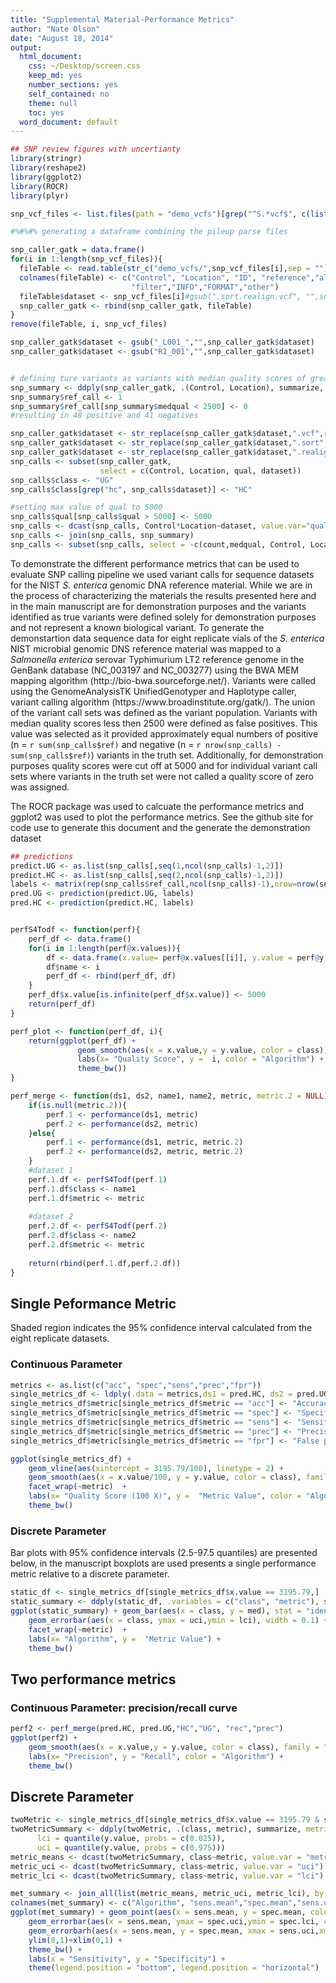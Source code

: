 ```yaml
---
title: "Supplemental Material-Performance Metrics"
author: "Nate Olson"
date: "August 18, 2014"
output:
  html_document:
    css: ~/Desktop/screen.css
    keep_md: yes
    number_sections: yes
    self_contained: no
    theme: null
    toc: yes
  word_document: default
---
```


```r
## SNP review figures with uncertianty
library(stringr)
library(reshape2)
library(ggplot2)
library(ROCR)
library(plyr)
```

```r
snp_vcf_files <- list.files(path = "demo_vcfs")[grep("^S.*vcf$", c(list.files(path = "demo_vcfs")), value = F)]

#%#%#% generating a dataframe combining the pileup parse files

snp_caller_gatk = data.frame()
for(i in 1:length(snp_vcf_files)){
  fileTable <- read.table(str_c("demo_vcfs/",snp_vcf_files[i],sep = ""), header = F, sep = "\t")
  colnames(fileTable) <- c("Control", "Location", "ID", "reference","alternative","qual", 
                           "filter","INFO","FORMAT","other")
  fileTable$dataset <- snp_vcf_files[i]#gsub(".sort.realign.vcf", "",snp_vcf_files[i])
  snp_caller_gatk <- rbind(snp_caller_gatk, fileTable)
}
remove(fileTable, i, snp_vcf_files)

snp_caller_gatk$dataset <- gsub("_L001_","",snp_caller_gatk$dataset)
snp_caller_gatk$dataset <- gsub("R1_001","",snp_caller_gatk$dataset)


# defining ture variants as variants with median quality scores of greater than 2000
snp_summary <- ddply(snp_caller_gatk, .(Control, Location), summarize, count = length(dataset), medqual = median(qual))
snp_summary$ref_call <- 1
snp_summary$ref_call[snp_summary$medqual < 2500] <- 0
#resulting in 48 positive and 41 negatives

snp_caller_gatk$dataset <- str_replace(snp_caller_gatk$dataset,".vcf",replacement="")
snp_caller_gatk$dataset <- str_replace(snp_caller_gatk$dataset,".sort",replacement="")
snp_caller_gatk$dataset <- str_replace(snp_caller_gatk$dataset,".realign",replacement="")
snp_calls <- subset(snp_caller_gatk, 
                    select = c(Control, Location, qual, dataset))
snp_calls$class <- "UG"
snp_calls$class[grep("hc", snp_calls$dataset)] <- "HC"

#setting max value of qual to 5000
snp_calls$qual[snp_calls$qual > 5000] <- 5000
snp_calls <- dcast(snp_calls, Control*Location~dataset, value.var="qual", fill=0)
snp_calls <- join(snp_calls, snp_summary)
snp_calls <- subset(snp_calls, select = -c(count,medqual, Control, Location))

```

To demonstrate the different performance metrics that can be used to evaluate SNP calling pipeline we used variant calls for sequence datasets for the NIST *S. enterica* genomic DNA reference material.  While we are in the process of characterizing the materials the results presented here and in the main manuscript are for demonstration purposes and the variants identified as true variants were defined solely for demonstration purposes and not represent a known biological variant.  To generate the demonstartion data sequence data for eight replicate vials of the *S. enterica* NIST microbial genomic DNS reference material was mapped to a *Salmonella enterica* serovar Typhimurium LT2 reference genome in the GenBank database (NC_003197 and NC_003277) using the BWA MEM mapping algorithm (http://bio-bwa.sourceforge.net/).  Variants were called using the GenomeAnalysisTK UnifiedGenotyper and Haplotype caller, variant calling algorithm (https://www.broadinstitute.org/gatk/).  The union of the variant call sets was defined as the variant population.  Variants with median quality scores less then 2500 were defined as false positives.  This value was selected as it provided approximately equal numbers of positive (n = `r sum(snp_calls$ref)` and negative (n = `r nrow(snp_calls) - sum(snp_calls$ref)`) variants in the truth set.  Additionally, for demonstration purposes quality scores were cut off at 5000 and for individual variant call sets where variants in the truth set were not called a quality score of zero was assigned.

The ROCR package was used to calcuate the performance metrics and ggplot2 was used to plot the performance metrics.  See the github site for code use to generate this document and the generate the demonstration dataset

```r
## predictions 
predict.UG <- as.list(snp_calls[,seq(1,ncol(snp_calls)-1,2)])
predict.HC <- as.list(snp_calls[,seq(2,ncol(snp_calls)-1,2)])
labels <- matrix(rep(snp_calls$ref_call,ncol(snp_calls)-1),nrow=nrow(snp_calls),ncol=(ncol(snp_calls)-1)/2,byrow=F)
pred.UG <- prediction(predict.UG, labels)
pred.HC <- prediction(predict.HC, labels)


perfS4Todf <- function(perf){
    perf_df <- data.frame()
    for(i in 1:length(perf@x.values)){
        df <- data.frame(x.value= perf@x.values[[i]], y.value = perf@y.values[[i]]) 
        df$name <- i
        perf_df <- rbind(perf_df, df)
    }
    perf_df$x.value[is.infinite(perf_df$x.value)] <- 5000
    return(perf_df)
}

perf_plot <- function(perf_df, i){ 
    return(ggplot(perf_df) + 
               geom_smooth(aes(x = x.value,y = y.value, color = class)) +
               labs(x= "Quality Score", y =  i, color = "Algorithm") + 
               theme_bw())
}

perf_merge <- function(ds1, ds2, name1, name2, metric, metric.2 = NULL){
    if(is.null(metric.2)){
        perf.1 <- performance(ds1, metric)
        perf.2 <- performance(ds2, metric) 
    }else{
        perf.1 <- performance(ds1, metric, metric.2)
        perf.2 <- performance(ds2, metric, metric.2)
    }
    #dataset 1
    perf.1.df <- perfS4Todf(perf.1)
    perf.1.df$class <- name1
    perf.1.df$metric <- metric
    
    #dataset 2
    perf.2.df <- perfS4Todf(perf.2)
    perf.2.df$class <- name2
    perf.2.df$metric <- metric
    
    return(rbind(perf.1.df,perf.2.df))  
}
```


## Single Peformance Metric
Shaded region indicates the 95% confidence interval calculated from the eight replicate datasets.

### Continuous Parameter
```r
metrics <- as.list(c("acc", "spec","sens","prec","fpr"))
single_metrics_df <- ldply(.data = metrics,ds1 = pred.HC, ds2 = pred.UG,name1 = "Haplotype\nCaller", name2 = "Unified\nGenotyper",.fun = perf_merge)
single_metrics_df$metric[single_metrics_df$metric == "acc"] <- "Accuracy"
single_metrics_df$metric[single_metrics_df$metric == "spec"] <- "Specificity"
single_metrics_df$metric[single_metrics_df$metric == "sens"] <- "Sensitivity"
single_metrics_df$metric[single_metrics_df$metric == "prec"] <- "Precision"
single_metrics_df$metric[single_metrics_df$metric == "fpr"] <- "False positive rate"

ggplot(single_metrics_df) + 
    geom_vline(aes(xintercept = 3195.79/100), linetype = 2) + 
    geom_smooth(aes(x = x.value/100, y = y.value, color = class), family = "binomial") + 
    facet_wrap(~metric)  +
    labs(x= "Quality Score (100 X)", y =  "Metric Value", color = "Algorithm") + 
    theme_bw()
```

### Discrete Parameter
Bar plots with 95% confidence intervals (2.5-97.5 quantiles) are presented below, in the manuscript boxplots are used presents a single performance metric relative to a discrete parameter.
```r
static_df <- single_metrics_df[single_metrics_df$x.value == 3195.79,]
static_summary <- ddply(static_df, .variables = c("class", "metric"), summarize, med = median(y.value), uci = quantile(y.value, 0.975), lci = quantile(y.value, 0.025))
ggplot(static_summary) + geom_bar(aes(x = class, y = med), stat = "identity", fill = "grey" ) + 
    geom_errorbar(aes(x = class, ymax = uci,ymin = lci), width = 0.1) +
    facet_wrap(~metric)  +
    labs(x= "Algorithm", y =  "Metric Value") + 
    theme_bw()
```

## Two performance metrics
### Continuous Parameter: precision/recall curve 
```r
perf2 <- perf_merge(pred.HC, pred.UG,"HC","UG", "rec","prec")
ggplot(perf2) + 
    geom_smooth(aes(x = x.value,y = y.value, color = class), family = "binomial") +
    labs(x= "Precision", y = "Recall", color = "Algorithm") + 
    theme_bw()
```

## Discrete Parameter
```r
twoMetric <- single_metrics_df[single_metrics_df$x.value == 3195.79 & single_metrics_df$metric %in% c("Specificity", "Sensitivity"),]
twoMetricSummary <- ddply(twoMetric, .(class, metric), summarize, metric_mean = mean(y.value), 
      lci = quantile(y.value, probs = c(0.025)),
      uci = quantile(y.value, probs = c(0.975)))
metric_means <- dcast(twoMetricSummary, class~metric, value.var = "metric_mean")
metric_uci <- dcast(twoMetricSummary, class~metric, value.var = "uci")
metric_lci <- dcast(twoMetricSummary, class~metric, value.var = "lci")

met_summary <- join_all(list(metric_means, metric_uci, metric_lci), by = "class")
colnames(met_summary) <- c("Algorithm", "sens.mean","spec.mean","sens.uci", "spec.uci","sens.lci", "spec.lci")
ggplot(met_summary) + geom_point(aes(x = sens.mean, y = spec.mean, color = Algorithm, shape = Algorithm), size = 4) +
    geom_errorbar(aes(x = sens.mean, ymax = spec.uci,ymin = spec.lci, color = Algorithm), width = 0) +
    geom_errorbarh(aes(x = sens.mean, y = spec.mean, xmax = sens.uci,xmin = sens.lci, color = Algorithm), height = 0) +
    ylim(0,1)+xlim(0,1) +
    theme_bw() +
    labs(x = "Sensitivity", y = "Specificity") +
    theme(legend.position = "bottom", legend.position = "horizontal")
```
